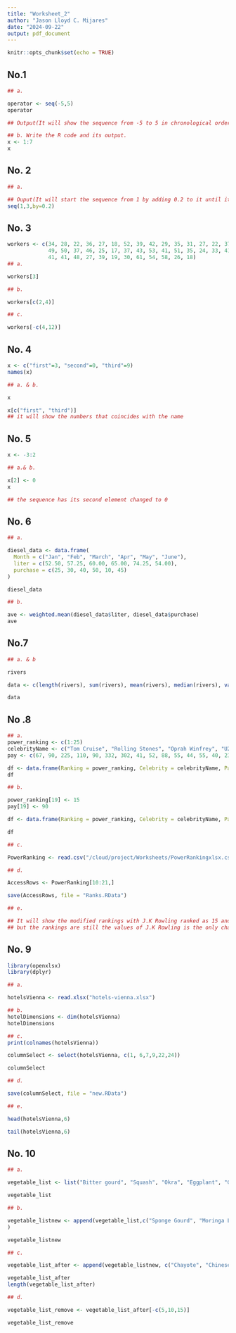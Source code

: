 ```yaml
---
title: "Worksheet_2"
author: "Jason Lloyd C. Mijares"
date: "2024-09-22"
output: pdf_document
---
```


```r
knitr::opts_chunk$set(echo = TRUE)
```

## No.1

```r
## a. 

operator <- seq(-5,5)
operator

## Output(It will show the sequence from -5 to 5 in chronological order starting from -5)
```

```r
## b. Write the R code and its output.
x <- 1:7
x
```

## No. 2

```r
## a.

## Ouput(It will start the sequence from 1 by adding 0.2 to it until it reached 3)
seq(1,3,by=0.2)
```

## No. 3

```r
workers <- c(34, 28, 22, 36, 27, 18, 52, 39, 42, 29, 35, 31, 27, 22, 37, 34, 19, 20, 57, 
             49, 50, 37, 46, 25, 17, 37, 43, 53, 41, 51, 35, 24, 33, 41, 53, 40, 18, 44, 38, 
             41, 41, 48, 27, 39, 19, 30, 61, 54, 58, 26, 18)
## a.

workers[3]
```

```r
## b.

workers[c(2,4)]
```

```r
## c. 

workers[-c(4,12)]
```

## No. 4

```r

x <- c("first"=3, "second"=0, "third"=9)
names(x)

## a. & b.

x

x[c("first", "third")]
## it will show the numbers that coincides with the name
```

## No. 5

```r

x <- -3:2

## a.& b.

x[2] <- 0
x

## the sequence has its second element changed to 0 
```

## No. 6

```r

## a.

diesel_data <- data.frame(
  Month = c("Jan", "Feb", "March", "Apr", "May", "June"),
  liter = c(52.50, 57.25, 60.00, 65.00, 74.25, 54.00),
  purchase = c(25, 30, 40, 50, 10, 45)
)

diesel_data
```

```r
## b.

ave <- weighted.mean(diesel_data$liter, diesel_data$purchase)
ave
```

## No.7

```r

## a. & b

rivers

data <- c(length(rivers), sum(rivers), mean(rivers), median(rivers), var(rivers), sd(rivers), min(rivers), max(rivers))

data
```

## No .8

```r

## a.
power_ranking <- c(1:25)
celebrityName <- c("Tom Cruise", "Rolling Stones", "Oprah Winfrey", "U2", "Tiger Woods", "Steven Spielberg", "Howard Stern", "50 Cent", "Cast of the Sopranos", "Dan Brown", "Bruce Springsteen", "Donal Trump", "Muhammad Ali", "Paul McCartney", "George Lucas", "Elton John", "David Letterman", "Phil Mickelson", "J.K Rowling", "Bradd Pit", "Peter Jackson", "Dr. Phil McGraw", "Jay Lenon", "Celine Dion", "Kobe Bryant")
pay <- c(67, 90, 225, 110, 90, 332, 302, 41, 52, 88, 55, 44, 55, 40, 233, 34, 40, 47, 75, 25, 39, 45, 32, 40, 31)

df <- data.frame(Ranking = power_ranking, Celebrity = celebrityName, Pay = pay)
df
```

```r
## b.

power_ranking[19] <- 15
pay[19] <- 90

df <- data.frame(Ranking = power_ranking, Celebrity = celebrityName, Pay = pay)

df
```

```r
## c.

PowerRanking <- read.csv("/cloud/project/Worksheets/PowerRankingxlsx.csv")

## d.

AccessRows <- PowerRanking[10:21,]

save(AccessRows, file = "Ranks.RData")

## e.

## It will show the modified rankings with J.K Rowling ranked as 15 and with a pay of 90 
## but the rankings are still the values of J.K Rowling is the only change

```

## No. 9

```r
library(openxlsx)
library(dplyr)

## a. 

hotelsVienna <- read.xlsx("hotels-vienna.xlsx")
```

```r
## b. 
hotelDimensions <- dim(hotelsVienna)
hotelDimensions 
```

```r
## c.
print(colnames(hotelsVienna))
```

```r
columnSelect <- select(hotelsVienna, c(1, 6,7,9,22,24))

columnSelect
```

```r
## d. 

save(columnSelect, file = "new.RData")
```

```r
## e.

head(hotelsVienna,6)
```

```r
tail(hotelsVienna,6)
```

## No. 10

```r

## a.

vegetable_list <- list("Bitter gourd", "Squash", "Okra", "Eggplant", "Garlic", "Onion", "Malabar Spinach", "Ginger", "String Beans", "Water Spinach")

vegetable_list
```

```r
## b.

vegetable_listnew <- append(vegetable_list,c("Sponge Gourd", "Moringa Leaves")
)

vegetable_listnew
```

```r
## c.

vegetable_list_after <- append(vegetable_listnew, c("Chayote", "Chinese Cabbage", "Cabbage", "Radish"), after = 5)

vegetable_list_after
length(vegetable_list_after)
```

```r
## d.

vegetable_list_remove <- vegetable_list_after[-c(5,10,15)]

vegetable_list_remove
```